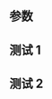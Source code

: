 {{Testcases notice}}

== 参数 ==
{{Infobox vein
| BoxWidth    = 
| boxwidth    = 
| Name        = 
| Imagemap    = 
| Image       = 
| Width       = 
| Caption     = 
| Image2      = 
| Width2      = 
| Caption2    = 
| English     = 
| Latin       = 
| GraySubject = 
| GrayPage    = 
| DrainsFrom  = 
| ColumnGap   = 
| columngap   = 
| Source      = 
| DrainsTo    = 
| Artery      = 
| Precursor   = 
| MeshName    = 
| MeshYear    = 
| Dorlands    = 
| DorlandsID  = 
| Map         = 
| ImageMap    = 
| latin       = 
| source      = 
| Drainsfrom  = 
| Drainsto    = 
| Meshname    = 
| MeSHname    = 
}}

== 测试 1 ==
{{Testcase table
| Name        = Venae cavae 
| GraySubject = 138
| GrayPage    = 529
| Image       = Relations of the aorta, trachea, esophagus and other heart structures zh.svg
| Caption     = [[心臟]]和附近的結構，左邊藍色垂直的血管即為上下腔靜脈
| Width       = 300
| MeshName    = Venae+Cavae
| MeshNumber  = A07.231.908.949
}}

== 测试 2 ==
{{Testcase table
| Name        = 卵巢靜脈<br>({{lang|en|Ovarian vein}}) 
| Latin       = vena ovarica sinistra, vena ovarica dextra 
| Image       = Ovarschaf.jpg
| Caption     = Ovary of a [[sheep]].<BR>1. [[ovary]]<BR>2. [[tertiary follicle]]<BR>3. [[proper ovarial ligament]]<BR>4. [[fallopian tube]]<BR>5. A. and V. ovarica 
| DrainsFrom  = [[ovary]] 
| DrainsTo    = [[inferior vena cava]]<BR>[[renal vein|left renal vein]] 
| Artery      = [[ovarian artery]] 
}}